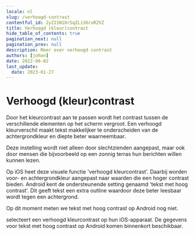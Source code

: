```yaml
---
locale: nl
slug: /verhoogd-contrast
contentful_id: 2yZ21N18rSqZLiS6ruRZVZ
title: Verhoogd (kleur)contrast
hide_table_of_contents: true
pagination_next: null
pagination_prev: null
description: Meer over verhoogd contrast
authors: [johan]
date: 2022-06-02
last_update:
  date: 2023-01-27
---
```


# Verhoogd (kleur)contrast

Door het kleurcontrast aan te passen wordt het contrast tussen de verschillende elementen op het scherm vergroot. Een verhoogd kleurverschil maakt tekst makkelijker te onderscheiden van de achtergrondkleur en diepte beter waarneembaar.

Deze instelling wordt niet alleen door slechtzienden aangepast, maar ook door mensen die bijvoorbeeld op een zonnig terras hun berichten willen kunnen lezen.

Op iOS heet deze visuele functie 'verhoogd kleurcontrast'. Daarbij worden voor- en achtergrondkleur aangepast naar waarden die een hoger contrast bieden. Android kent de ondersteunende setting genaamd 'tekst met hoog contrast'. Dit geeft tekst een extra outline waardoor deze beter leesbaar wordt tegen een achtergrond.

Op dit moment meten we tekst met hoog contrast op Android nog niet.

<TwoColumnBlock>
  <LeftColumn>
    <ColumnRow>
      <PercentageBlock
        metrics={[
          { title: 'Colour contrast', key: 'ios-accessibility_is_darker_system_colors_enabled-true', isPercentage: true }
        ]}
        linkLabel="Meer over kleurcontrast"
        linkUrl="/nl/stats/verhoogd-contrast">
        selecteert een verhoogd kleurcontrast op hun iOS-apparaat.
      </PercentageBlock>
    </ColumnRow>
  </LeftColumn>
  <RightColumn>
    <ColumnRow>
      <TextBlock
        showBackgroundColor={true}>
        De gegevens voor tekst met hoog contrast op Android komen binnenkort beschikbaar. 
        <CustomLink url="/nl/stats/verhoogd-contrast" label="Meer over kleurcontrast" external={false}/>
      </TextBlock>
    </ColumnRow>
  </RightColumn>
</TwoColumnBlock>

<Quote
  quote="Toegankelijkheid mag wat mij betreft ook mooi zijn."
  name="Onno"
  imageSrc="/img/light/Interview met slechtziende gebruiker over mobiele applicaties op telefoons.jpg"
  alt="Foto Onno"
  linkLabel="Lees het interview met Onno"
  url="/nl/artikelen/onno"
/>

